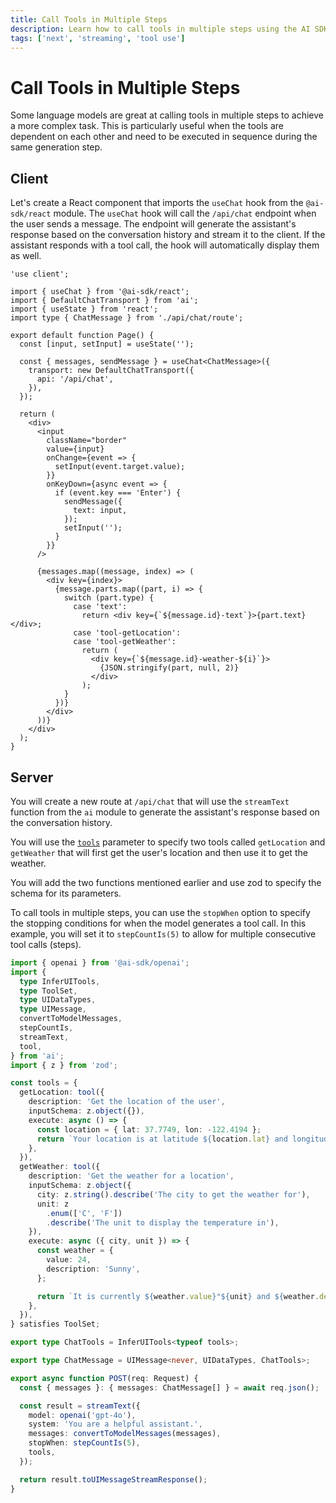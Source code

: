 ```yaml
---
title: Call Tools in Multiple Steps
description: Learn how to call tools in multiple steps using the AI SDK and Next.js
tags: ['next', 'streaming', 'tool use']
---
```


# Call Tools in Multiple Steps

Some language models are great at calling tools in multiple steps to achieve a more complex task. This is particularly useful when the tools are dependent on each other and need to be executed in sequence during the same generation step.

## Client

Let's create a React component that imports the `useChat` hook from the `@ai-sdk/react` module. The `useChat` hook will call the `/api/chat` endpoint when the user sends a message. The endpoint will generate the assistant's response based on the conversation history and stream it to the client. If the assistant responds with a tool call, the hook will automatically display them as well.

```tsx filename='app/page.tsx'
'use client';

import { useChat } from '@ai-sdk/react';
import { DefaultChatTransport } from 'ai';
import { useState } from 'react';
import type { ChatMessage } from './api/chat/route';

export default function Page() {
  const [input, setInput] = useState('');

  const { messages, sendMessage } = useChat<ChatMessage>({
    transport: new DefaultChatTransport({
      api: '/api/chat',
    }),
  });

  return (
    <div>
      <input
        className="border"
        value={input}
        onChange={event => {
          setInput(event.target.value);
        }}
        onKeyDown={async event => {
          if (event.key === 'Enter') {
            sendMessage({
              text: input,
            });
            setInput('');
          }
        }}
      />

      {messages.map((message, index) => (
        <div key={index}>
          {message.parts.map((part, i) => {
            switch (part.type) {
              case 'text':
                return <div key={`${message.id}-text`}>{part.text}</div>;
              case 'tool-getLocation':
              case 'tool-getWeather':
                return (
                  <div key={`${message.id}-weather-${i}`}>
                    {JSON.stringify(part, null, 2)}
                  </div>
                );
            }
          })}
        </div>
      ))}
    </div>
  );
}
```

## Server

You will create a new route at `/api/chat` that will use the `streamText` function from the `ai` module to generate the assistant's response based on the conversation history.

You will use the [`tools`](/docs/reference/ai-sdk-core/generate-text#tools) parameter to specify two tools called `getLocation` and `getWeather` that will first get the user's location and then use it to get the weather.

You will add the two functions mentioned earlier and use zod to specify the schema for its parameters.

To call tools in multiple steps, you can use the `stopWhen` option to specify the stopping conditions for when the model generates a tool call. In this example, you will set it to `stepCountIs(5)` to allow for multiple consecutive tool calls (steps).

```ts filename='app/api/chat/route.ts'
import { openai } from '@ai-sdk/openai';
import {
  type InferUITools,
  type ToolSet,
  type UIDataTypes,
  type UIMessage,
  convertToModelMessages,
  stepCountIs,
  streamText,
  tool,
} from 'ai';
import { z } from 'zod';

const tools = {
  getLocation: tool({
    description: 'Get the location of the user',
    inputSchema: z.object({}),
    execute: async () => {
      const location = { lat: 37.7749, lon: -122.4194 };
      return `Your location is at latitude ${location.lat} and longitude ${location.lon}`;
    },
  }),
  getWeather: tool({
    description: 'Get the weather for a location',
    inputSchema: z.object({
      city: z.string().describe('The city to get the weather for'),
      unit: z
        .enum(['C', 'F'])
        .describe('The unit to display the temperature in'),
    }),
    execute: async ({ city, unit }) => {
      const weather = {
        value: 24,
        description: 'Sunny',
      };

      return `It is currently ${weather.value}°${unit} and ${weather.description} in ${city}!`;
    },
  }),
} satisfies ToolSet;

export type ChatTools = InferUITools<typeof tools>;

export type ChatMessage = UIMessage<never, UIDataTypes, ChatTools>;

export async function POST(req: Request) {
  const { messages }: { messages: ChatMessage[] } = await req.json();

  const result = streamText({
    model: openai('gpt-4o'),
    system: 'You are a helpful assistant.',
    messages: convertToModelMessages(messages),
    stopWhen: stepCountIs(5),
    tools,
  });

  return result.toUIMessageStreamResponse();
}
```
